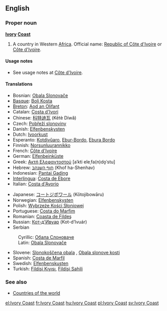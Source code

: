 {{wikipedia}}
==English==

===Proper noun===
'''[[Ivory]] [[Coast]]'''

# A country in Western [[Africa]]. Official name: [[Republic of Côte d'Ivoire]] or [[Côte d'Ivoire]].

====Usage notes====
*See usage notes at [[Côte d'Ivoire]].

====Translations====
{{top}}
*Bosnian: [[Obala Slonovače]] {{f}}
*[[Basque]]: [[Boli Kosta]]
*[[Breton]]: [[Aod an Olifant]]
*Catalan: [[Costa d'Ivori]] {{f}}
*Chinese: [[科特迪瓦]] (Kētè Díwǎ)
*Czech: [[Pobřeží slonoviny]]
*Danish: [[Elfenbenskysten]]
*Dutch: [[Ivoorkust]]
*Esperanto: [[Kotdivŭaro]], [[Ebur-Bordo]], [[Ebura Bordo]]
*Finnish: [[Norsunluurannikko]]
*French: [[Côte d'Ivoire]] {{f}}
*German: [[Elfenbeinküste]] {{f}}
*Greek: [[Ακτή Ελεφαντοστού]] [aˈkti eleˌfa(n)do̞ˈstu] {{f}}
*Hebrew: [[חוף השנהב]] (Khof ha-Shenhav)
*Indonesian: [[Pantai Gading]]
*[[Interlingua]]: [[Costa de Ebore]]
*Italian: [[Costa d'Avorio]]
{{mid}}
*Japanese: [[コートジボワール]] (Kōtojibowāru)
*Norwegian: [[Elfenbenskysten]]
*Polish: [[Wybrzeże Kości Słoniowej]]
*Portuguese: [[Costa do Marfim]] {{f}}
*Romanian: [[Coasta de Fildeş]] {{f}}
*Russian: [[Кот-д'Ивуар]] (Kot-d’Ivuár) {{m}}
*Serbian
:Cyrillic: [[Обала Слоноваче]] {{f}}
:Latin: [[Obala Slonovače#Serbian|Obala Slonovače]] {{f}}
*Slovene: [[Slonokoščena obala]] {{f}}, [[Obala slonove kosti]] {{f}}
*Spanish: [[Costa de Marfil]] {{f}}
*Swedish: [[Elfenbenskusten]]
*Turkish: [[Fildişi Kıyısı]], [[Fildişi Sahili]]
{{bottom}}

===See also===
* [[Countries of the world]]

[[el:Ivory Coast]]
[[fr:Ivory Coast]]
[[hu:Ivory Coast]]
[[pl:Ivory Coast]]
[[sv:Ivory Coast]]